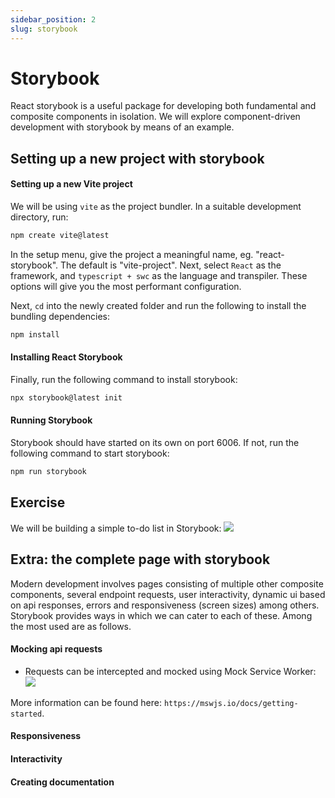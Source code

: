 ```yaml
---
sidebar_position: 2
slug: storybook
---
```


# Storybook

React storybook is a useful package for developing both fundamental and
composite components in isolation. We will explore component-driven
development with storybook by means of an example.

## Setting up a new project with storybook

#### Setting up a new Vite project

We will be using `vite` as the project bundler. In a suitable
development directory, run:

```bash
npm create vite@latest
```

In the setup menu, give the project a meaningful name, eg. "react-storybook".
The default is "vite-project". Next, select `React` as the framework, and
`typescript + swc` as the language and transpiler. These options will give
you the most performant configuration.

Next, `cd` into the newly created folder and run the following to install the
bundling dependencies:

```bash
npm install
```

#### Installing React Storybook

Finally, run the following command to install storybook:

```bash
npx storybook@latest init
```

#### Running Storybook

Storybook should have started on its own on port 6006. If not, run the
following command to start storybook:

```bash
npm run storybook
```

## Exercise

We will be building a simple to-do list in Storybook:
![](https://res.cloudinary.com/dldviopcu/image/upload/v1733039766/react-storybook-example.gif)

## Extra: the complete page with storybook

Modern development involves pages consisting of multiple other composite
components, several endpoint requests, user interactivity, dynamic ui based
on api responses, errors and responsiveness (screen sizes) among others.
Storybook provides ways in which we can cater to each of these. Among the
most used are as follows.

#### Mocking api requests

- Requests can be intercepted and mocked using Mock Service Worker:
  ![](./assets/msw.png)

More information can be found here: `https://mswjs.io/docs/getting-started`.

#### Responsiveness

#### Interactivity

#### Creating documentation
